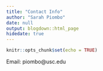 ```yaml
---
title: "Contact Info"
author: "Sarah Piombo"
date: null
output: blogdown::html_page
hidedate: true
---
```


```r
knitr::opts_chunk$set(echo = TRUE)
```

Email: piombo@usc.edu




